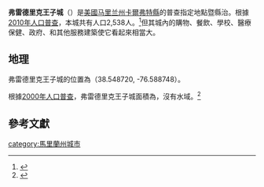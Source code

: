{{Distinguish|弗雷德里克 (馬里蘭州)}}
{{Infobox settlement
|official_name            = 弗雷德里克王子城
|en name                  = Prince Frederick, Maryland
|settlement_type          = [[普查規定居民點|普查規定居民點]]
|nickname                 =
|motto                    =

<!-- Images -->
|image_skyline            = Prince Frederick Maryland USA.jpg
|imagesize                = 200px
|image_caption            = 弗雷德里克王子城市中心
|image_flag               =
|image_seal               =

<!-- Maps -->
|image_map = Calvert_County_Maryland_Incorporated_and_Unincorporated_areas_Prince_Frederick_Highlighted.svg
|mapsize                  = 250x200px
|map_caption              = 弗雷德里克王子城在马里兰州的位置
|image_map1               =
|mapsize1                 =
|map_caption1             =

<!-- Location -->
|subdivision_type         = [[國家|國家]]
|subdivision_name         = [[美國|美國]]
|subdivision_type1        = 州
|subdivision_name1        = [[马里兰州|马里兰州]]
|subdivision_type2        = 縣
|subdivision_name2        = [[卡爾弗特縣|卡爾弗特縣]]
|government_footnotes     =
|government_type          =
|leader_title             =
|leader_name              =
|leader_title1            =
|leader_name1             =
|established_title        =
|established_date         =

<!-- Area -->
|unit_pref  =  Imperial
|area_footnotes           =
|area_magnitude           =
|area_total_km2           = 8.4
|area_land_km2            = 8.4
|area_water_km2           = 0.0
|area_total_sq_mi         = 3.3
|area_land_sq_mi          = 3.3
|area_water_sq_mi         = 0.0

<!-- Population -->
|population_as_of         = [[美國2010年人口普查|2010年]]
|population_footnotes     =
|population_total         = 2,538
|population_density_km2   = 169.8
|population_density_sq_mi = 439.9

<!-- General information -->
|timezone                 = [[北美東部時區|北美東部時區]]
|utc_offset               = -5
|timezone_DST             = 北美東部時區
|utc_offset_DST           = -4
|elevation_footnotes      =
|elevation_m              = 42
|elevation_ft             = 138
|coordinates_display      = inline,title
|coordinates_type         = region:US_type:city
|latd = 38 |latm = 32 |lats = 55 |latNS = N
|longd = 76 |longm = 35 |longs = 19 |longEW = W

<!-- Area/postal codes & others -->
|postal_code_type         = [[美國郵政編碼|ZIP代碼]]
|postal_code              = 20678
|area_code                = 410
|blank_name               = [[聯邦信息處理標準|FIPS代碼]]
|blank_info               = 24-63950
|blank1_name              = [[地名信息系統|GNIS代碼]]
|blank1_info              = 0591073
|website                  =
|footnotes                =
}}
'''弗雷德里克王子城'''（{{lang en|'''Prince Frederick'''}}）是[[美國|美國]][[马里兰州|马里兰州]][[卡爾弗特縣|卡爾弗特縣]]的普查指定地點暨縣治。{{GR|6}}根據[[美國2010年人口普查|2010年人口普查]]，本城共有人口2,538人。<ref>{{Cite web|url=http://factfinder2.census.gov/faces/tableservices/jsf/pages/productview.xhtml?pid=DEC_10_PL_G001&prodType=table|title=U.S. Census FactFinder|access-date=2013-07-19|archive-date=2014-07-02|archive-url=https://web.archive.org/web/20140702040024/http://factfinder2.census.gov/faces/tableservices/jsf/pages/productview.xhtml?pid=DEC_10_PL_G001&prodType=table}}</ref>但其城內的購物、餐飲、學校、醫療保健、政府、和其他服務建築使它看起來相當大。

==地理==
弗雷德里克王子城的位置為{{Coord|38|32|55|N|76|35|19|W|type:city}}（38.548720, -76.588748）。{{GR|1}}

根據[[美國2000年人口普查|2000年人口普查]]，弗雷德里克王子城面積為{{convert|3.3|sqmi|sqkm|2}}，沒有水域。<ref name ="Gazetteer files">{{cite web|title=US Gazetteer files 2010|url=http://www.census.gov/geo/www/gazetteer/files/Gaz_places_national.txt|publisher=[[United_States_Census_Bureau|United States Census Bureau]]|accessdate=2013-01-25|archive-url=https://web.archive.org/web/20110220065340/http://www.census.gov/geo/www/gazetteer/files/Gaz_places_national.txt|archive-date=2011-02-20|dead-url=yes}}</ref>

==參考文獻==
{{reflist|2}}

[[category:馬里蘭州城市|category:馬里蘭州城市]]
